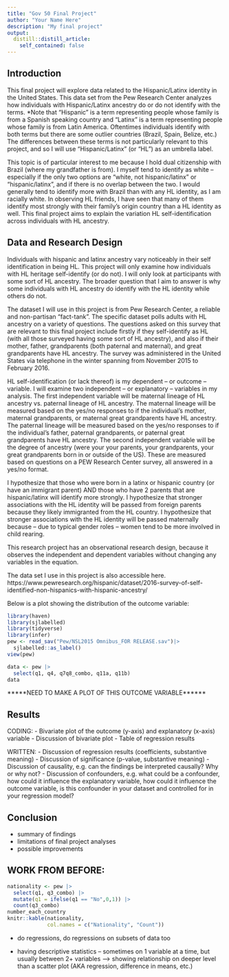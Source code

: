 ```yaml
---
title: "Gov 50 Final Project"
author: "Your Name Here"
description: "My final project"
output:
  distill::distill_article:
    self_contained: false
---
```

## Introduction

This final project will explore data related to the Hispanic/Latinx identity in the United States. This data set from the Pew Research Center analyzes how individuals with Hispanic/Latinx ancestry do or do not identify with the terms. *Note that "Hispanic" is a term representing people whose family is from a Spanish speaking country and "Latinx" is a term representing people whose family is from Latin America. Oftentimes individuals identify with both terms but there are some outlier countries (Brazil, Spain, Belize, etc.) The differences between these terms is not particularly relevant to this project, and so I will use "Hispanic/Latinx" (or "HL") as an umbrella label. 

This topic is of particular interest to me because I hold dual citizenship with Brazil (where my grandfather is from). I myself tend to identify as white -- especially if the only two options are "white, not hispanic/latinx" or "hispanic/latinx", and if there is no overlap between the two. I would generally tend to identify more with Brazil than with any HL identity, as I am racially white. In observing HL friends, I have seen that many of them identify most strongly with their family's origin country than a HL identity as well. This final project aims to explain the variation HL self-identification across individuals with HL ancestry.

## Data and Research Design 

Individuals with hispanic and latinx ancestry vary noticeably in their self identification in being HL. This project will only examine how individuals with HL heritage self-identify (or do not). I will only look at participants with some sort of HL ancestry. The broader question that I aim to answer is why some individuals with HL ancestry do identify with the HL identity while others do not. 

The dataset I will use in this project is from Pew Research Center, a reliable and non-partisan "fact-tank". The specific dataset polls adults with HL ancestry on a variety of questions. The  questions asked on this survey that are relevant to this final project include firstly if they self-identify as HL (with all those surveyed having some sort of HL ancestry), and also if their mother, father, grandparents (both paternal and maternal), and great grandparents have HL ancestry. The survey was administered in the United States via telephone in the winter spanning from November 2015 to February 2016.

HL self-identification (or lack thereof) is my dependent -- or outcome -- variable. I will examine two independent -- or explanatory -- variables in my analysis. The first independent variable will be maternal lineage of HL ancestry vs. paternal lineage of HL ancestry. The maternal lineage will be measured based on the yes/no responses to if the individual's mother, maternal grandparents, or maternal great grandparents have HL ancestry. The paternal lineage will be measured based on the yes/no responses to if the individual's father, paternal grandparents, or paternal great grandparents have HL ancestry. The second independent variable will be the degree of ancestry (were your your parents, your grandparents, your great grandparents born in or outside of the US). These are measured based on questions on a PEW Research Center survey, all answered in a yes/no format. 

I hypothesize that those who were born in a latinx or hispanic country (or have an immigrant parent) AND those who have 2 parents that are hispanic/latinx will identify more strongly. I hypothesize that stronger associations with the HL identity will be passed from foreign parents because they likely immigranted from the HL country. I hypothesize that stronger associations with the HL identity will be passed maternally because -- due to typical gender roles -- women tend to be more involved in child rearing. 

This research project has an observational research design, because it observes the independent and dependent variables without changing any variables in the equation. 

The data set I use in this project is also accessible here. https://www.pewresearch.org/hispanic/dataset/2016-survey-of-self-identified-non-hispanics-with-hispanic-ancestry/

Below is a plot showing the distribution of the outcome variable: 

```r
library(haven)
library(sjlabelled)
library(tidyverse)
library(infer)
pew <- read_sav("Pew/NSL2015 Omnibus_FOR RELEASE.sav")|>
  sjlabelled::as_label()
view(pew)
```

```r
data <- pew |>
  select(q1, q4, q7q8_combo, q11a, q11b)
data
```


*****NEED TO MAKE A PLOT OF THIS OUTCOME VARIABLE******


## Results 
CODING:
- Bivariate plot of the outcome (y-axis) and explanatory (x-axis) variable
- Discussion of bivariate plot
- Table of regression results

WRITTEN:
- Discussion of regression results (coefficients, substantive meaning)
- Discussion of significance (p-value, substantive meaning)
- Discussion of causality, e.g. can the findings be interpreted causally? Why or why not?
- Discussion of confounders, e.g. what could be a confounder, how could it influence the explanatory variable, how could it influence the outcome variable, is this confounder in your dataset and controlled for in your regression model?

## Conclusion 
- summary of findings
- limitations of final project analyses 
- possible improvements 



## WORK FROM BEFORE: 

```r
nationality <- pew |>
  select(q1, q3_combo) |>
  mutate(q1 = ifelse(q1 == "No",0,1)) |>
  count(q3_combo) 
number_each_country
knitr::kable(nationality,
             col.names = c("Nationality", "Count"))
```


- do regressions, do regressions on subsets of data too 

- having descriptive statistics -- sometimes on 1 variable at a time, but usually between 2+ variables --> showing relationship on deeper level than a scatter plot (AKA regression, difference in means, etc.)

